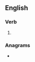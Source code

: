 ==English==

===Verb===
{{head|en|verb form}}

# {{en-past of|overtrain}}

===Anagrams===
* {{anagrams|en|drotaverine}}